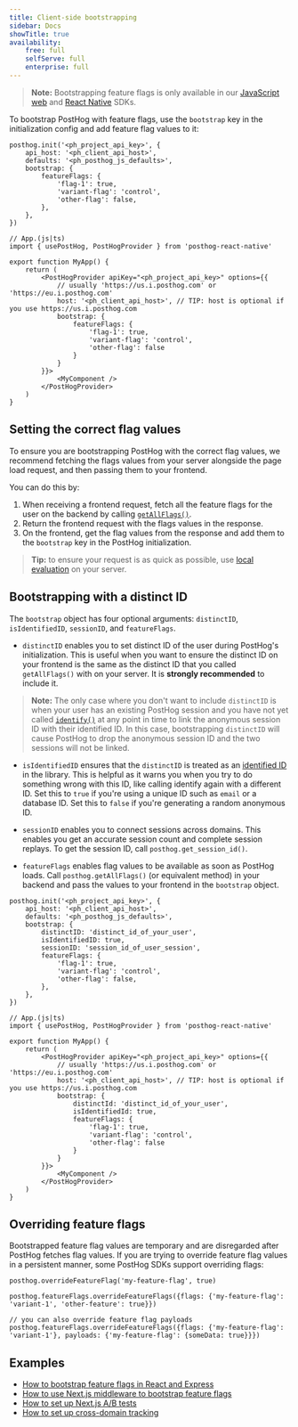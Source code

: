 ```yaml
---
title: Client-side bootstrapping
sidebar: Docs
showTitle: true
availability:
    free: full
    selfServe: full
    enterprise: full
---
```


> **Note:** Bootstrapping feature flags is only available in our [JavaScript web](/docs/libraries/js) and [React Native](/docs/libraries/react-native) SDKs.


<BootstrappingIntro />

To bootstrap PostHog with feature flags, use the `bootstrap` key in the initialization config and add feature flag values to it:

<MultiLanguage>

```js-web
posthog.init('<ph_project_api_key>', {
    api_host: '<ph_client_api_host>',
    defaults: '<ph_posthog_js_defaults>',
    bootstrap: {
        featureFlags: {
            'flag-1': true,
            'variant-flag': 'control',
            'other-flag': false,
        },
    },
})
```

```react-native
// App.(js|ts)
import { usePostHog, PostHogProvider } from 'posthog-react-native'

export function MyApp() {
    return (
        <PostHogProvider apiKey="<ph_project_api_key>" options={{
            // usually 'https://us.i.posthog.com' or 'https://eu.i.posthog.com'
            host: '<ph_client_api_host>', // TIP: host is optional if you use https://us.i.posthog.com
            bootstrap: {
                featureFlags: {
                    'flag-1': true,
                    'variant-flag': 'control',
                    'other-flag': false
                }
            }
        }}>
            <MyComponent />
        </PostHogProvider>
    )
}
```

</MultiLanguage>

## Setting the correct flag values

To ensure you are bootstrapping PostHog with the correct flag values, we recommend fetching the flags values from your server alongside the page load request, and then passing them to your frontend.

You can do this by:

1. When receiving a frontend request, fetch all the feature flags for the user on the backend by calling [`getAllFlags()`](/docs/feature-flags/adding-feature-flag-code?tab=Node.js#fetching-all-flags-for-a-user).
2. Return the frontend request with the flags values in the response.
3. On the frontend, get the flag values from the response and add them to the `bootstrap` key in the PostHog initialization.

> **Tip:** to ensure your request is as quick as possible, use [local evaluation](/docs/feature-flags/local-evaluation) on your server.

## Bootstrapping with a distinct ID

The `bootstrap` object has four optional arguments: `distinctID`, `isIdentifiedID`, `sessionID`, and `featureFlags`.

- `distinctID` enables you to set distinct ID of the user during PostHog's initialization. This is useful when you want to ensure the distinct ID on your frontend is the same as the distinct ID that you called `getAllFlags()` with on your server. It is **strongly recommended** to include it.

> **Note:** The only case where you don't want to include `distinctID` is when your user has an existing PostHog session and you have not yet called [`identify()`](/docs/product-analytics/identify) at any point in time to link the anonymous session ID with their identified ID. In this case, bootstrapping `distinctID` will cause PostHog to drop the anonymous session ID and the two sessions will not be linked.

- `isIdentifiedID` ensures that the `distinctID` is treated as an [identified ID](/docs/product-analytics/identify) in the library. This is helpful as it warns you when you try to do something wrong with this ID, like calling identify again with a different ID. Set this to `true` if you're using a unique ID such as `email` or a database ID. Set this to `false` if you're generating a random anonymous ID.

- `sessionID` enables you to connect sessions across domains. This enables you get an accurate session count and complete session replays. To get the session ID, call `posthog.get_session_id()`.

- `featureFlags` enables flag values to be available as soon as PostHog loads. Call `posthog.getAllFlags()` (or equivalent method) in your backend and pass the values to your frontend in the `bootstrap` object.


<MultiLanguage>

```js-web
posthog.init('<ph_project_api_key>', {
    api_host: '<ph_client_api_host>',
    defaults: '<ph_posthog_js_defaults>',
    bootstrap: {
        distinctID: 'distinct_id_of_your_user',
        isIdentifiedID: true,
        sessionID: 'session_id_of_user_session',
        featureFlags: {
            'flag-1': true,
            'variant-flag': 'control',
            'other-flag': false,
        },
    },
})
```

```react-native
// App.(js|ts)
import { usePostHog, PostHogProvider } from 'posthog-react-native'

export function MyApp() {
    return (
        <PostHogProvider apiKey="<ph_project_api_key>" options={{
            // usually 'https://us.i.posthog.com' or 'https://eu.i.posthog.com'
            host: '<ph_client_api_host>', // TIP: host is optional if you use https://us.i.posthog.com
            bootstrap: {
                distinctId: 'distinct_id_of_your_user',
                isIdentifiedId: true,
                featureFlags: {
                    'flag-1': true,
                    'variant-flag': 'control',
                    'other-flag': false
                }
            }
        }}>
            <MyComponent />
        </PostHogProvider>
    )
}
```

</MultiLanguage>


## Overriding feature flags 

Bootstrapped feature flag values are temporary and are disregarded after PostHog fetches flag values. If you are trying to override feature flag values in a persistent manner, some PostHog SDKs support overriding flags:


<MultiLanguage selector="tabs">

```node
posthog.overrideFeatureFlag('my-feature-flag', true)
```

```js-web
posthog.featureFlags.overrideFeatureFlags({flags: {'my-feature-flag': 'variant-1', 'other-feature': true}})

// you can also override feature flag payloads
posthog.featureFlags.overrideFeatureFlags({flags: {'my-feature-flag': 'variant-1'}, payloads: {'my-feature-flag': {someData: true}}})
```

</MultiLanguage>


## Examples

- [How to bootstrap feature flags in React and Express](/tutorials/bootstrap-feature-flags-react)
- [How to use Next.js middleware to bootstrap feature flags](/tutorials/nextjs-bootstrap-flags)
- [How to set up Next.js A/B tests](/tutorials/nextjs-ab-tests)
- [How to set up cross-domain tracking](/tutorials/cross-domain-tracking)
